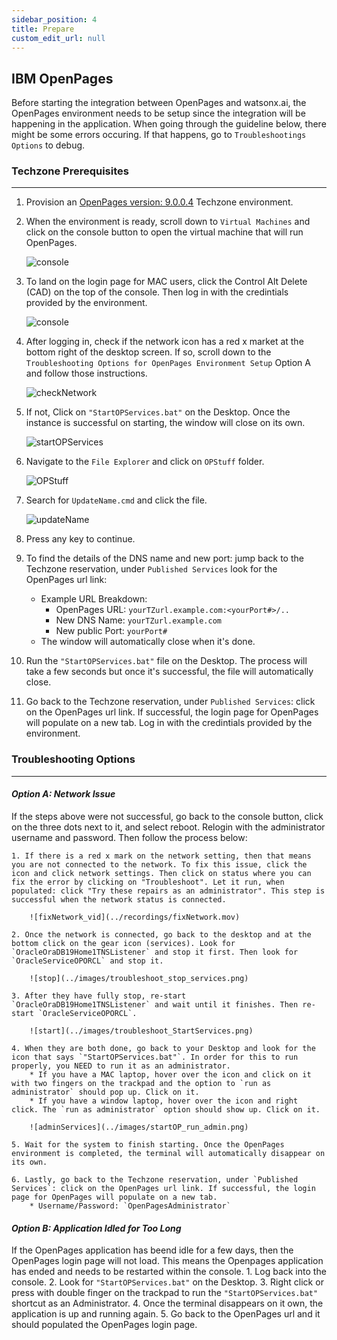 ```yaml
---
sidebar_position: 4
title: Prepare
custom_edit_url: null
---
```

<div style={{ borderBottom: '1px solid #000', marginTop: '20px', marginBottom: '20px' }}></div>

## **IBM OpenPages**

Before starting the integration between OpenPages and watsonx.ai, the OpenPages environment needs to be setup since the integration will be happening in the application. When going through the guideline below, there might be some errors occuring. If that happens, go to `Troubleshootings Options` to debug. 
### **Techzone Prerequisites**
----
1. Provision an [OpenPages version: 9.0.0.4](https://techzone.ibm.com/collection/open-pages-grc-9x/environments) Techzone environment.
2. When the environment is ready, scroll down to `Virtual Machines` and click on the console button to open the virtual machine that will run OpenPages.

    ![console](../images/openConsole.png)

3. To land on the login page for MAC users, click the Control Alt Delete (CAD) on the top of the console. Then log in with the credintials provided by the environment.

    ![console](../images/CAD.png)

4. After logging in, check if the network icon has a red x market at the bottom right of the desktop screen. If so, scroll down to the `Troubleshooting Options for OpenPages Environment Setup` Option A and follow those instructions.

    ![checkNetwork](../images/troubleshoot_networkX.png)
    
5. If not, Click on `"StartOPServices.bat"` on the Desktop. Once the instance is successful on starting, the window will close on its own.
        
    ![startOPServices](../images/startOPApplications.png)
    
6. Navigate to the `File Explorer` and click on `OPStuff` folder. 

    ![OPStuff](../images/opstuff.png)

7. Search for `UpdateName.cmd` and click the file.

    ![updateName](../images/updateName.cmd.png)
    
8. Press any key to continue.
9. To find the details of the DNS name and new port: jump back to the Techzone reservation, under `Published Services` look for the OpenPages url link:
    * Example URL Breakdown:
        * OpenPages URL: `yourTZurl.example.com:<yourPort#>/..`
        * New DNS Name: `yourTZurl.example.com`
        * New public Port: `yourPort#`
    * The window will automatically close when it's done.
10. Run the `"StartOPServices.bat"` file on the Desktop. The process will take a few seconds but once it's successful, the file will automatically close.
11. Go back to the Techzone reservation, under `Published Services`: click on the OpenPages url link. If successful, the login page for OpenPages will populate on a new tab. Log in with the credintials provided by the environment.

### **Troubleshooting Options**
----
#### *Option A: Network Issue*
If the steps above were not successful, go back to the console button, click on the three dots next to it, and select reboot. Relogin with the administrator username and password. Then follow the process below: 

    1. If there is a red x mark on the network setting, then that means you are not connected to the network. To fix this issue, click the icon and click network settings. Then click on status where you can fix the error by clicking on "Troubleshoot". Let it run, when populated: click "Try these repairs as an administrator". This step is successful when the network status is connected.

        ![fixNetwork_vid](../recordings/fixNetwork.mov)
    
    2. Once the network is connected, go back to the desktop and at the bottom click on the gear icon (services). Look for `OracleOraDB19Home1TNSListener` and stop it first. Then look for `OracleServiceOPORCL` and stop it. 

        ![stop](../images/troubleshoot_stop_services.png)
    
    3. After they have fully stop, re-start `OracleOraDB19Home1TNSListener` and wait until it finishes. Then re-start `OracleServiceOPORCL`. 

        ![start](../images/troubleshoot_StartServices.png)
    
    4. When they are both done, go back to your Desktop and look for the icon that says `"StartOPServices.bat"`. In order for this to run properly, you NEED to run it as an administrator. 
        * If you have a MAC laptop, hover over the icon and click on it with two fingers on the trackpad and the option to `run as administrator` should pop up. Click on it. 
        * If you have a window laptop, hover over the icon and right click. The `run as administrator` option should show up. Click on it.  

        ![adminServices](../images/startOP_run_admin.png)
    
    5. Wait for the system to finish starting. Once the OpenPages environment is completed, the terminal will automatically disappear on its own.
    
    6. Lastly, go back to the Techzone reservation, under `Published Services`: click on the OpenPages url link. If successful, the login page for OpenPages will populate on a new tab.
        * Username/Password: `OpenPagesAdministrator`

#### *Option B: Application Idled for Too Long*
If the OpenPages application has beend idle for a few days, then the OpenPages login page will not load. This means the Openpages application has ended and needs to be restarted within the console. 
    1. Log back into the console.
    2. Look for `"StartOPServices.bat"` on the Desktop.
    3. Right click or press with double finger on the trackpad to run the `"StartOPServices.bat"` shortcut as an Administrator. 
    4. Once the terminal disappears on it own, the application is up and running again. 
    5. Go back to the OpenPages url and it should populated the OpenPages login page.